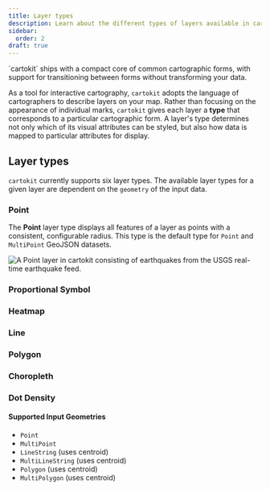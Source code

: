 ```yaml
---
title: Layer types
description: Learn about the different types of layers available in cartokit.
sidebar:
  order: 2
draft: true
---
```



<Topline>
  `cartokit` ships with a compact core of common cartographic forms, with
  support for transitioning between forms without transforming your data.
</Topline>

As a tool for interactive cartography, `cartokit` adopts the language of cartographers to describe layers on your map. Rather than focusing on the appearance of individual marks, `cartokit` gives each layer a **type** that corresponds to a particular cartographic form. A layer's type determines not only which of its visual attributes can be styled, but also how data is mapped to particular attributes for display.

## Layer types

`cartokit` currently supports six layer types. The available layer types for a given layer are dependent on the `geometry` of the input data.

### Point

The **Point** layer type displays all features of a layer as points with a consistent, configurable radius. This type is the default type for `Point` and `MultiPoint` GeoJSON datasets.

![A Point layer in cartokit consisting of earthquakes from the USGS real-time earthquake feed.](/point.png)

### Proportional Symbol

### Heatmap

### Line

### Polygon

### Choropleth

### Dot Density

#### Supported Input Geometries

- `Point`
- `MultiPoint`
- `LineString` (uses centroid)
- `MultiLineString` (uses centroid)
- `Polygon` (uses centroid)
- `MultiPolygon` (uses centroid)

